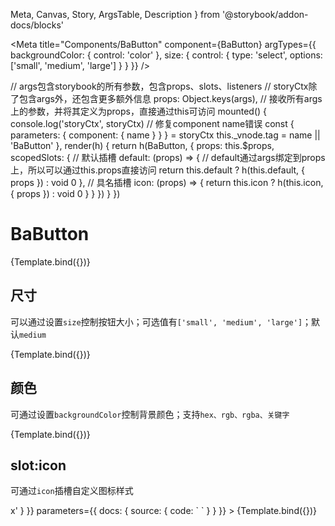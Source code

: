 <!-- args定义参考:https://storybook.js.org/docs/vue/writing-stories/args -->
<!-- argTypes定义参考:https://storybook.js.org/docs/react/essentials/controls#annotation -->

  Meta,
  Canvas,
  Story,
  ArgsTable,
  Description
} from '@storybook/addon-docs/blocks'

<Meta
  title="Components/BaButton"
  component={BaButton}
  argTypes={{
    backgroundColor: { control: 'color' },
    size: { control: { type: 'select', options: ['small', 'medium', 'large'] } }
  }}
/>

<!-- 创建容器组件 -->

  // args包含storybook的所有参数，包含props、slots、listeners
  // storyCtx除了包含args外，还包含更多额外信息
  props: Object.keys(args), // 接收所有args上的参数，并将其定义为props，直接通过this可访问
  mounted() {
    console.log('storyCtx', storyCtx)
    // 修复component name错误
    const {
      parameters: {
        component: { name }
      }
    } = storyCtx
    this._vnode.tag = name || 'BaButton'
  },
  render(h) {
    return h(BaButton, {
      props: this.$props,
      scopedSlots: {
        // 默认插槽
        default: (props) => {
          // default通过args绑定到props上，所以可以通过this.props直接访问
          return this.default ? h(this.default, { props }) : void 0
        },
        // 具名插槽
        icon: (props) => {
          return this.icon ? h(this.icon, { props }) : void 0
        }
      }
    })
  }
})

# BaButton

<!-- 读取组件描述 -->

<Description of={BaButton} />

<Canvas>
  <Story
    name="Primary"
    args={{
      label: '按钮'
    }}
  >
    {Template.bind({})}
  </Story>
</Canvas>

<ArgsTable of={BaButton} />

## 尺寸

可以通过设置`size`控制按钮大小；可选值有`['small', 'medium', 'large']`；默认`medium`

<Canvas>
  <Story
    name="Large"
    args={{
      size: 'large',
      label: '大小'
    }}
  >
    {Template.bind({})}
  </Story>
</Canvas>

## 颜色

可通过设置`backgroundColor`控制背景颜色；支持`hex、rgb、rgba、关键字`

<Canvas>
  <Story
    name="BgColor"
    args={{
      backgroundColor: 'red',
      label: '颜色'
    }}
  >
    {Template.bind({})}
  </Story>
</Canvas>

## slot:icon

可通过`icon`插槽自定义图标样式

<!-- 由于story自动生成的code样例无法展示slot，建议通过docs.source.code手动定义 -->

<Canvas>
  <Story
    name="SlotIcon"
    args={{
      label: '按钮',
      icon: {
        // 以template形式声明组件
        template: '<span>x</span>'
      }
    }}
    parameters={{
      docs: {
        source: {
          code: `
<template>
  <BaButton>
    <template #icon>
      <span>x</span>
    </template>
  </BaButton>
</template>`
        }
      }
    }}
  >
    {Template.bind({})}
  </Story>
</Canvas>
